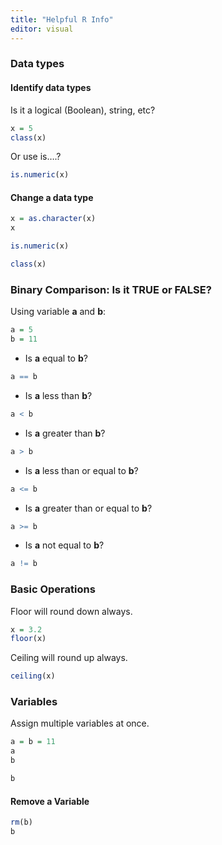 ```yaml
---
title: "Helpful R Info"
editor: visual
---
```


### Data types

#### Identify data types

Is it a logical (Boolean), string, etc?

```r
x = 5
class(x)
```

Or use is....?

```r
is.numeric(x)
```

#### Change a data type

```r
x = as.character(x)
x
```

```r
is.numeric(x)
```

```r
class(x)
```

### Binary Comparison: Is it TRUE or FALSE?

Using variable **a** and **b**:
```r
a = 5
b = 11
```

-   Is **a** equal to **b**?
```r
a == b
```

-   Is **a** less than **b**?
```r
a < b
```
- Is **a** greater than **b**?
```r
a > b
```
- Is **a** less than or equal to **b**?
```r
a <= b
```
- Is **a** greater than or equal to **b**?
```r
a >= b
```
- Is **a** not equal to **b**?
```r
a != b
```

### Basic Operations

Floor will round down always.

```r
x = 3.2
floor(x)
```

Ceiling will round up always.

```r
ceiling(x)
```

### Variables

Assign multiple variables at once.

```r
a = b = 11
a
b
```

```r
b
```

#### Remove a Variable

```r
rm(b)
b
```
